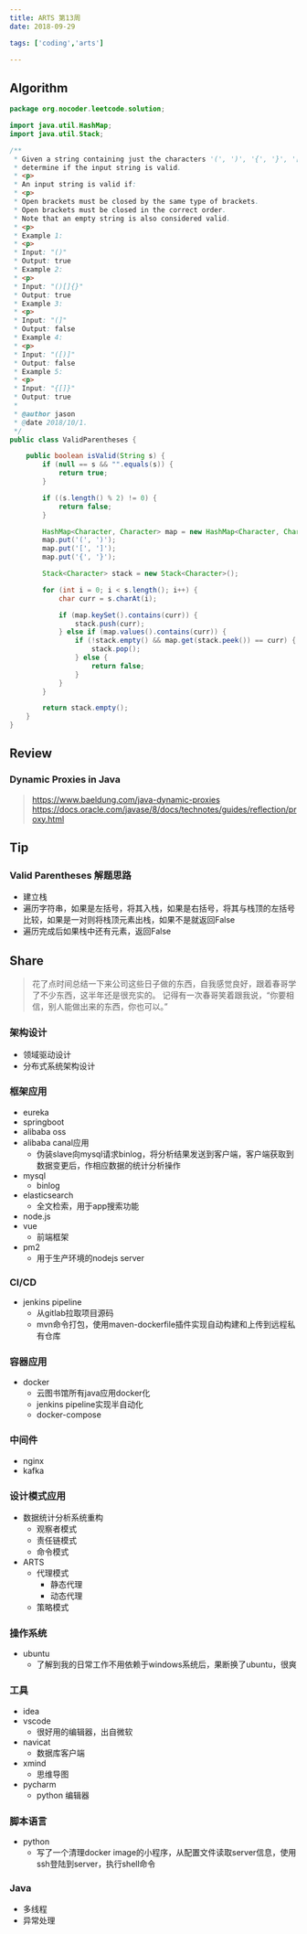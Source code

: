 ```yaml
---
title: ARTS 第13周
date: 2018-09-29

tags: ['coding','arts']

---
```


## Algorithm

```java
package org.nocoder.leetcode.solution;

import java.util.HashMap;
import java.util.Stack;

/**
 * Given a string containing just the characters '(', ')', '{', '}', '[' and ']',
 * determine if the input string is valid.
 * <p>
 * An input string is valid if:
 * <p>
 * Open brackets must be closed by the same type of brackets.
 * Open brackets must be closed in the correct order.
 * Note that an empty string is also considered valid.
 * <p>
 * Example 1:
 * <p>
 * Input: "()"
 * Output: true
 * Example 2:
 * <p>
 * Input: "()[]{}"
 * Output: true
 * Example 3:
 * <p>
 * Input: "(]"
 * Output: false
 * Example 4:
 * <p>
 * Input: "([)]"
 * Output: false
 * Example 5:
 * <p>
 * Input: "{[]}"
 * Output: true
 *
 * @author jason
 * @date 2018/10/1.
 */
public class ValidParentheses {

    public boolean isValid(String s) {
        if (null == s && "".equals(s)) {
            return true;
        }

        if ((s.length() % 2) != 0) {
            return false;
        }

        HashMap<Character, Character> map = new HashMap<Character, Character>();
        map.put('(', ')');
        map.put('[', ']');
        map.put('{', '}');

        Stack<Character> stack = new Stack<Character>();

        for (int i = 0; i < s.length(); i++) {
            char curr = s.charAt(i);

            if (map.keySet().contains(curr)) {
                stack.push(curr);
            } else if (map.values().contains(curr)) {
                if (!stack.empty() && map.get(stack.peek()) == curr) {
                    stack.pop();
                } else {
                    return false;
                }
            }
        }

        return stack.empty();
    }
}

```


## Review

### Dynamic Proxies in Java

> https://www.baeldung.com/java-dynamic-proxies
> https://docs.oracle.com/javase/8/docs/technotes/guides/reflection/proxy.html


## Tip

### Valid Parentheses 解题思路

- 建立栈
- 遍历字符串，如果是左括号，将其入栈，如果是右括号，将其与栈顶的左括号比较，如果是一对则将栈顶元素出栈，如果不是就返回False
- 遍历完成后如果栈中还有元素，返回False


## Share

> 花了点时间总结一下来公司这些日子做的东西，自我感觉良好，跟着春哥学了不少东西，这半年还是很充实的。
> 记得有一次春哥笑着跟我说，“你要相信，别人能做出来的东西，你也可以。”

### 架构设计

- 领域驱动设计
- 分布式系统架构设计

### 框架应用

- eureka
- springboot
- alibaba oss
- alibaba canal应用
  - 伪装slave向mysql请求binlog，将分析结果发送到客户端，客户端获取到数据变更后，作相应数据的统计分析操作
- mysql
  - binlog
- elasticsearch
  - 全文检索，用于app搜索功能
- node.js
- vue
  - 前端框架
- pm2
  - 用于生产环境的nodejs server

### CI/CD

- jenkins pipeline
  - 从gitlab拉取项目源码
  - mvn命令打包，使用maven-dockerfile插件实现自动构建和上传到远程私有仓库

### 容器应用

- docker
  - 云图书馆所有java应用docker化
  - jenkins pipeline实现半自动化
  - docker-compose

### 中间件

- nginx
- kafka

### 设计模式应用

- 数据统计分析系统重构
  - 观察者模式
  - 责任链模式
  - 命令模式
- ARTS
  - 代理模式
    - 静态代理
    - 动态代理
  - 策略模式


### 操作系统

- ubuntu
  - 了解到我的日常工作不用依赖于windows系统后，果断换了ubuntu，很爽

### 工具

- idea
- vscode 
  - 很好用的编辑器，出自微软
- navicat
  - 数据库客户端
- xmind
  - 思维导图
- pycharm
  - python 编辑器


### 脚本语言

- python 
  - 写了一个清理docker image的小程序，从配置文件读取server信息，使用ssh登陆到server，执行shell命令

### Java

- 多线程
- 异常处理